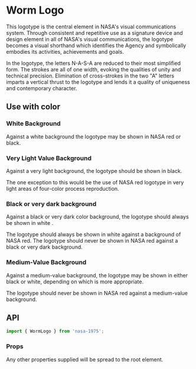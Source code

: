 
<Meta title="Worm Logo" />

# Worm Logo

This logotype is the central element in NASA's visual communications system. Through consistent and
repetitive use as a signature device and design element in all of NASA's visual communications, the
logotype becomes a visual shorthand which identifies the Agency and symbolically embodies its
activities, achievements and goals.

In the logotype, the letters N-A-S-A are reduced to their most simplified form. The strokes are all
of one width, evoking the qualities of unity and technical precision. Elimination of cross-strokes
in the two "A" letters imparts a vertical thrust to the logotype and lends it a quality of
uniqueness and contemporary character.

<div style={{ margin: '3rem 0' }}>
    <WormLogo style={{ display: 'block', margin: '2rem 0', maxWidth: '400px' }} />
    <WormLogo style={{ display: 'block', margin: '2rem 0', maxWidth: '300px' }} />
    <WormLogo style={{ display: 'block', margin: '2rem 0', maxWidth: '200px' }} />
</div>

## Use with color

### White Background

Against a white background the logo­type may be shown in NASA red or black.

<StoryContainer theme="light">
    <WormLogo theme="red" style={{ width: '100%' }} />
</StoryContainer>

<StoryContainer theme="light">
    <WormLogo theme="dark" style={{ width: '100%' }} />
</StoryContainer>

### Very Light Value Background

Against a very light background, the logotype should be shown in black.

The one exception to this would be the use of NASA red logotype in very light areas of four-color
process reproduction.

<StoryContainer background="medium">
    <WormLogo theme="dark" style={{ width: '100%' }} />
</StoryContainer>

<StoryContainer background="medium">
    <WormLogo theme="red" style={{ width: '100%' }} />
</StoryContainer>

### Black or very dark background

Against a black or very dark color background, the logotype should always be shown in white .

The logotype should always be shown in white against a background of NASA red. The logotype should
never be shown in NASA red against a black or very dark background.

<StoryContainer background="dark">
    <WormLogo theme="light" style={{ width: '100%' }} />
</StoryContainer>

<StoryContainer background="red">
    <WormLogo theme="light" style={{ width: '100%' }} />
</StoryContainer>

### Medium-Value Background

Against a medium-value background, the logotype may be shown in either black or white, depending on
which is more appropriate.

The logotype should never be shown in NASA red against a medium-value background.

<StoryContainer background="grey">
    <WormLogo theme="light" style={{ width: '100%' }} />
</StoryContainer>

<StoryContainer background="grey">
    <WormLogo theme="dark" style={{ width: '100%' }} />
</StoryContainer>

## API

```javascript
import { WormLogo } from 'nasa-1975';
```

### Props

<Props of={WormLogo} />

Any other properties supplied will be spread to the root element.
